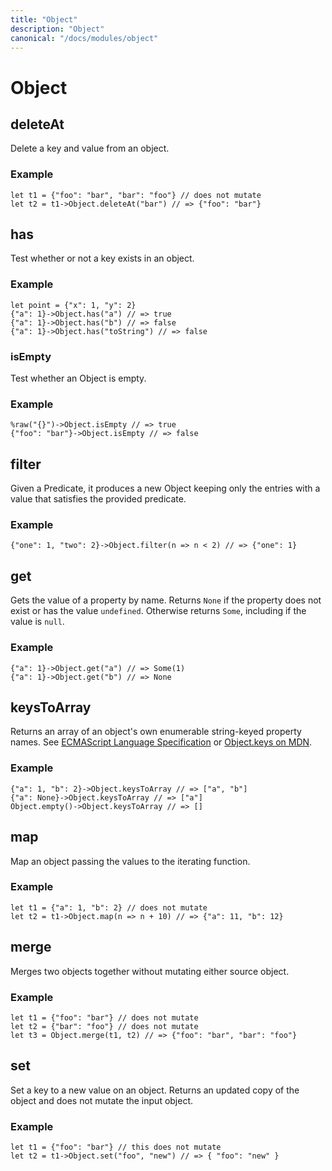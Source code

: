 ```yaml
---
title: "Object"
description: "Object"
canonical: "/docs/modules/object"
---
```

# Object

## deleteAt
Delete a key and value from an object.

### Example
```rescript
let t1 = {"foo": "bar", "bar": "foo"} // does not mutate
let t2 = t1->Object.deleteAt("bar") // => {"foo": "bar"}
```

## has
Test whether or not a key exists in an object.

### Example
```rescript
let point = {"x": 1, "y": 2}
{"a": 1}->Object.has("a") // => true
{"a": 1}->Object.has("b") // => false
{"a": 1}->Object.has("toString") // => false
```

### isEmpty
Test whether an Object is empty.

### Example
```rescript
%raw("{}")->Object.isEmpty // => true
{"foo": "bar"}->Object.isEmpty // => false
```

## filter
Given a Predicate, it produces a new Object keeping only the entries with a value that satisfies the provided predicate.

### Example
```rescript
{"one": 1, "two": 2}->Object.filter(n => n < 2) // => {"one": 1}
```

## get
Gets the value of a property by name. Returns `None` if the property does not exist or has the value `undefined`. Otherwise returns `Some`, including if the value is `null`.

### Example

```rescript
{"a": 1}->Object.get("a") // => Some(1)
{"a": 1}->Object.get("b") // => None
```

## keysToArray
Returns an array of an object's own enumerable string-keyed property names. See [ECMAScript Language Specification](https://tc39.es/ecma262/multipage/fundamental-objects.html#sec-object.keys) 
or [Object.keys on MDN](https://developer.mozilla.org/en-US/docs/Web/JavaScript/Reference/Global_Objects/Object/keys).

### Example

```rescript
{"a": 1, "b": 2}->Object.keysToArray // => ["a", "b"]
{"a": None}->Object.keysToArray // => ["a"]
Object.empty()->Object.keysToArray // => []
```

## map
Map an object passing the values to the iterating function.

### Example
```rescript
let t1 = {"a": 1, "b": 2} // does not mutate
let t2 = t1->Object.map(n => n + 10) // => {"a": 11, "b": 12}
```

## merge
Merges two objects together without mutating either source object.

### Example
```rescript
let t1 = {"foo": "bar"} // does not mutate
let t2 = {"bar": "foo"} // does not mutate
let t3 = Object.merge(t1, t2) // => {"foo": "bar", "bar": "foo"}
```

## set
Set a key to a new value on an object. Returns an updated copy of the object and does not mutate the input object.

### Example
```rescript
let t1 = {"foo": "bar"} // this does not mutate
let t2 = t1->Object.set("foo", "new") // => { "foo": "new" }
```
